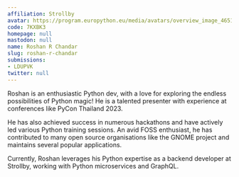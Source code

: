 ```yaml
---
affiliation: Strollby
avatar: https://program.europython.eu/media/avatars/overview_image_46514765_618317_VN0Q3iZ.png
code: 7KXBK3
homepage: null
mastodon: null
name: Roshan R Chandar
slug: roshan-r-chandar
submissions:
- LDUPVK
twitter: null
---
```


Roshan is an enthusiastic Python dev, with a love for exploring the endless possibilities of Python magic!
He is a talented presenter with experience at conferences like PyCon Thailand 2023.

He has also achieved success in numerous hackathons and have actively led various Python training sessions. An avid FOSS enthusiast, he has contributed to many open source organisations like the GNOME project and maintains several popular applications.

Currently, Roshan leverages his Python expertise as a backend developer at Strollby, working with Python microservices and GraphQL.
